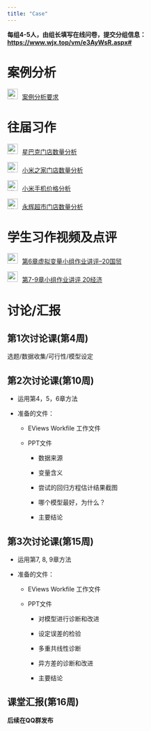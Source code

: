 ```yaml
---
title: "Case"
---
```


**每组4-5人，由组长填写在线问卷，提交分组信息：<https://www.wjx.top/vm/e3AyWsR.aspx#>**

# 案例分析

<img src="img/teacher.png" alt="讲义" style="width: 24px; height: 24px;margin-right: 10px"/>[案例分析要求](https://lizongzhang.github.io/ee4/teamwork.html)

# 往届习作

<img src="img/link.png" alt="讲义" style="width: 24px; height: 24px;margin-right: 10px"/>[星巴克门店数量分析](https://lizongzhang.github.io/ee4/stu1.html)

<img src="img/link.png" alt="讲义" style="width: 24px; height: 24px;margin-right: 10px"/>[小米之家门店数量分析](https://lizongzhang.github.io/ee4/stu2.html)

<img src="img/link.png" alt="讲义" style="width: 24px; height: 24px;margin-right: 10px"/>[小米手机价格分析](https://lizongzhang.github.io/ee4/stu3.html)

<img src="img/link.png" alt="讲义" style="width: 24px; height: 24px;margin-right: 10px"/>[永辉超市门店数量分析](https://lizongzhang.github.io/ee4/stu4.html)

# 学生习作视频及点评

<img src="img/video.png" style="width: 24px; height: 24px;margin-right: 10px"/>[第6章虚拟变量小组作业讲评--20国贸](https://www.bilibili.com/video/BV1A44y1D73Q/)

<img src="img/video.png" style="width: 24px; height: 24px;margin-right: 10px"/>[第7-9章小组作业讲评 20经济](https://www.bilibili.com/video/BV1pM411U7DH/)

# 讨论/汇报

## 第1次讨论课(第4周)

选题/数据收集/可行性/模型设定

## 第2次讨论课(第10周)

-   运用第4，5，6章方法

-   准备的文件：

    -   EViews Workfile 工作文件

    -   PPT文件

        -   数据来源

        -   变量含义

        -   尝试的回归方程估计结果截图
        
        -   哪个模型最好，为什么？

        -   主要结论

## 第3次讨论课(第15周)

-   运用第7, 8, 9章方法

-   准备的文件：

    -   EViews Workfile 工作文件

    -   PPT文件

        -   对模型进行诊断和改进

        -   设定误差的检验

        -   多重共线性诊断
        
        -   异方差的诊断和改进

        -   主要结论

## 课堂汇报(第16周)

**后续在QQ群发布**
